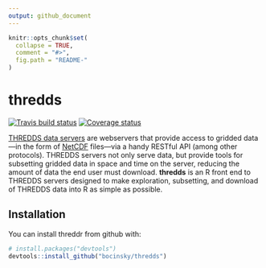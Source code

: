 ```yaml
---
output: github_document
---
```


<!-- README.md is generated from README.Rmd. Please edit that file -->

```r
knitr::opts_chunk$set(
  collapse = TRUE,
  comment = "#>",
  fig.path = "README-"
)
```

# thredds
[![Travis build status](https://travis-ci.org/bocinsky///thredds.svg?branch=master)](https://travis-ci.org/bocinsky///thredds)
[![Coverage status](https://img.shields.io/codecov/c/github/bocinsky/thredds/master.svg)](https://codecov.io/github/bocinsky/thredds?branch=master)

[THREDDS data servers](http://www.unidata.ucar.edu/software/thredds/current/tds/) are webservers that provide access to gridded data—in the form of [NetCDF](https://www.unidata.ucar.edu/software/netcdf/) files—via a handy RESTful API (among other protocols). THREDDS servers not only serve data, but provide tools for subsetting gridded data in space and time on the server, reducing the amount of data the end user must download. **thredds** is an R front end to THREDDS servers designed to make exploration, subsetting, and download of THREDDS data into R as simple as possible.

## Installation

You can install threddr from github with:

```r
# install.packages("devtools")
devtools::install_github("bocinsky/thredds")
```

<!-- ## Example -->

<!-- This is a basic example which shows you how to solve a common problem: -->

<!-- ```{r example} -->
<!-- ## basic example code -->
<!-- ``` -->
